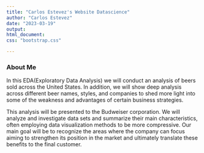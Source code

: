 ```yaml
---
title: "Carlos Estevez's Website Datascience"
author: "Carlos Estevez"
date: "2023-03-19"
output:
html_document:
css: "bootstrap.css"

---
```


<div class="alert alert-dismissible alert-warning">

<h3><strong>About Me</strong></h3>

In this EDA(Exploratory Data Analysis) we will conduct an analysis of beers sold across the United States. In addition, we will show deep analysis across different beer names, styles, and companies to shed more light into some of the weakness and advantages of certain business strategies.

This analysis will be presented to the Budweiser corporation. We will analyze and investigate data sets and summarize their main characteristics, often employing data visualization methods to be more compressive.  Our main goal will be to recognize the areas where the company can focus aiming to strengthen its position in the market and ultimately translate these benefits to the final customer.

</div>